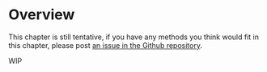 # Overview

This chapter is still tentative, if you have any methods you think would fit in this chapter, please post [an issue in the Github repository](https://github.com/EmilHvitfeldt/feature-engineering-az/issues).

WIP
